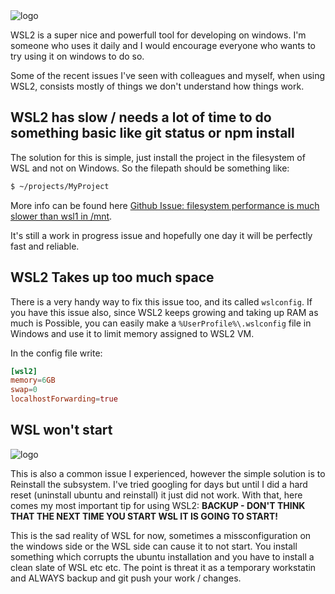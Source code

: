 
<div>
  <img src={picture} alt="logo" />
</div>


WSL2 is a super nice and powerfull tool for developing on windows. I'm someone who uses it daily and I would encourage everyone who wants to try using it on windows to do so. 

Some of the recent issues I've seen with colleagues and myself, when using WSL2, consists mostly of things we don't understand how things work. 

## WSL2 has slow / needs a lot of time to do something basic like git status or npm install

The solution for this is simple, just install the project in the filesystem of WSL and not on Windows. So the filepath should be something like:
 ```bash
 $ ~/projects/MyProject
 ```

More info can be found here [Github Issue: filesystem performance is much slower than wsl1 in /mnt](https://github.com/microsoft/WSL/issues/4197).

It's still a work in progress issue and hopefully one day it will be perfectly fast and reliable.

## WSL2 Takes up too much space

There is a very handy way to fix this issue too, and its called `wslconfig`. If you have this issue also, since WSL2 keeps growing and taking up RAM as much is Possible, you can easily make a `%UserProfile%\.wslconfig` file in Windows and use it to limit memory assigned to WSL2 VM.

In the config file write: 

```conf
[wsl2]
memory=6GB
swap=0
localhostForwarding=true
```

## WSL won't start

<div>
  <img src={error} alt="logo" />
</div>

This is also a common issue I experienced, however the simple solution is to Reinstall the subsystem. I've tried googling for days but until I did a hard reset (uninstall ubuntu and reinstall) it just did not work. With that, here comes my most important tip for using WSL2: **BACKUP - DON'T THINK THAT THE NEXT TIME YOU START WSL IT IS GOING TO START!**

This is the sad reality of WSL for now, sometimes a missconfiguration on the windows side or the WSL side can cause it to not start. You install something which corrupts the ubuntu installation and you have to install a clean slate of WSL etc etc. The point is threat it as a temporary workstatin and ALWAYS backup and git push your work / changes.